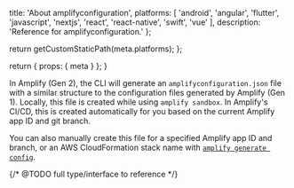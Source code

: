 
  title: 'About amplifyconfiguration',
  platforms: [
    'android',
    'angular',
    'flutter',
    'javascript',
    'nextjs',
    'react',
    'react-native',
    'swift',
    'vue'
  ],
description: 'Reference for amplifyconfiguration.'
};

  return getCustomStaticPath(meta.platforms);
};

  return {
    props: {
      meta
    }
  };
}

In Amplify (Gen 2), the CLI will generate an `amplifyconfiguration.json` file with a similar structure to the configuration files generated by Amplify (Gen 1). Locally, this file is created while using `amplify sandbox`. In Amplify's CI/CD, this is created automatically for you based on the current Amplify app ID and git branch.

You can also manually create this file for a specified Amplify app ID and branch, or an AWS CloudFormation stack name with [`amplify generate config`](/gen2/reference/cli-commands#amplify-generate-config).

{/* @TODO full type/interface to reference */}
